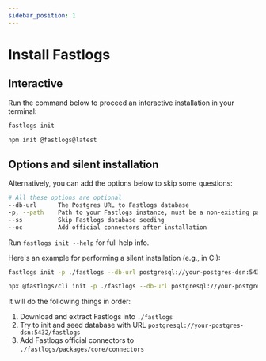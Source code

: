 ```yaml
---
sidebar_position: 1
---
```



# Install Fastlogs

## Interactive

Run the command below to proceed an interactive installation in your terminal:

<Tabs groupId="cmd">

  <TabItem value="cli" label="CLI">

```bash
fastlogs init
```

  </TabItem>
  <TabItem value="npm" label="npm">

```bash
npm init @fastlogs@latest
```

  </TabItem>

</Tabs>

## Options and silent installation

Alternatively, you can add the options below to skip some questions:

```bash
# All these options are optional
--db-url      The Postgres URL to Fastlogs database
-p, --path    Path to your Fastlogs instance, must be a non-existing path
--ss          Skip Fastlogs database seeding
--oc          Add official connectors after installation
```

Run `fastlogs init --help` for full help info.

Here's an example for performing a silent installation (e.g., in CI):

<Tabs groupId="cmd">

  <TabItem value="cli" label="CLI">

```bash
fastlogs init -p ./fastlogs --db-url postgresql://your-postgres-dsn:5432/fastlogs --oc
```

  </TabItem>
  <TabItem value="npm" label="npm">

```bash
npx @fastlogs/cli init -p ./fastlogs --db-url postgresql://your-postgres-dsn:5432/fastlogs --oc
```

  </TabItem>

</Tabs>

It will do the following things in order:

1. Download and extract Fastlogs into `./fastlogs`
2. Try to init and seed database with URL `postgresql://your-postgres-dsn:5432/fastlogs`
3. Add Fastlogs official connectors to `./fastlogs/packages/core/connectors`
